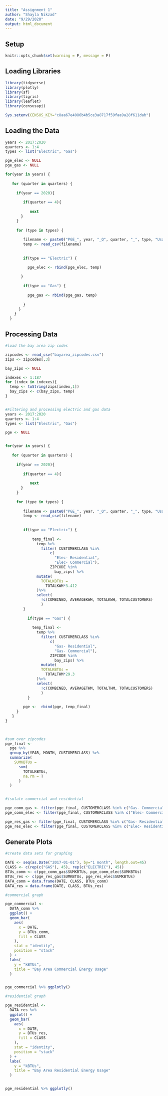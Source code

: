 ```yaml
---
title: "Assignment 1"
author: "Shayla Nikzad"
date: "9/29/2020"
output: html_document
---
```

## Setup
```r
knitr::opts_chunk$set(warning = F, message = F)
```

## Loading Libraries
```r
library(tidyverse)
library(plotly)
library(sf)
library(tigris)
library(leaflet)
library(censusapi)

Sys.setenv(CENSUS_KEY="c8aa67e4086b4b5ce3a8717f59faa9a28f611dab")
```

## Loading the Data
```r

years <- 2017:2020
quarters <- 1:4 
types <- list("Electric", "Gas")

pge_elec <- NULL
pge_gas <- NULL

for(year in years) {
 
   for (quarter in quarters) {
     
     if(year == 2020){
      
        if(quarter == 4){
        
           next
       }
     }
     
     for (type in types) {
 
        filename <- paste0("PGE_", year, "_Q", quarter, "_", type, "UsageByZip.csv")
        temp <- read_csv(filename) 
      
      
        if(type == "Electric") {

          pge_elec <- rbind(pge_elec, temp)
        
       }
      
        if(type == "Gas") {
  
          pge_gas <- rbind(pge_gas, temp)
          
        }
      }
    }
  }

```



## Processing Data 
```r

#load the bay area zip codes

zipcodes <- read_csv("bayarea_zipcodes.csv")
zips <- zipcodes[,3]

bay_zips <- NULL

indexes <- 1:187
for (index in indexes){
  temp <- toString(zips[index,1])
  bay_zips <- c(bay_zips, temp)
}


#Filtering and processing electric and gas data 
years <- 2017:2020
quarters <- 1:4 
types <- list("Electric", "Gas")

pge <- NULL


for(year in years) {
 
   for (quarter in quarters) {
     
     if(year == 2020){
      
        if(quarter == 4){
        
           next
       }
     }
     
     for (type in types) {
 
        filename <- paste0("PGE_", year, "_Q", quarter, "_", type, "UsageByZip.csv")
        temp <- read_csv(filename) 
      
      
        if(type == "Electric") {
          
            temp_final <-
              temp %>%
                filter( CUSTOMERCLASS %in% 
                    c(
                      "Elec- Residential",
                      "Elec- Commercial"), 
                    ZIPCODE %in%
                      bay_zips) %>% 
              mutate(
                TOTALKBTUs =
                  TOTALKWH*3.412
              )%>%
              select(
                !c(COMBINED, AVERAGEKWH, TOTALKWH, TOTALCUSTOMERS)
                )
        }
        
          if(type == "Gas") {
          
            temp_final <-
              temp %>%
                filter( CUSTOMERCLASS %in% 
                    c(
                      "Gas- Residential",
                      "Gas- Commercial"), 
                    ZIPCODE %in%
                      bay_zips) %>% 
                mutate(
                TOTALKBTUs =
                  TOTALTHM*29.3
              )%>%
              select(
                !c(COMBINED, AVERAGETHM, TOTALTHM, TOTALCUSTOMERS)
                )
          }
        
        pge <-  rbind(pge, temp_final)
     }
   }
}
  


#sum over zipcodes 
pge_final <-
  pge %>%
  group_by(YEAR, MONTH, CUSTOMERCLASS) %>% 
  summarize(
    SUMKBTUs = 
      sum(
        TOTALKBTUs, 
        na.rm = T
      )
  )


#isolate commercial and residential 

pge_comm_gas <- filter(pge_final, CUSTOMERCLASS %in% c("Gas- Commercial"))
pge_comm_elec <- filter(pge_final, CUSTOMERCLASS %in% c("Elec- Commercial"))

pge_res_gas <- filter(pge_final, CUSTOMERCLASS %in% c("Gas- Residential"))
pge_res_elec <- filter(pge_final, CUSTOMERCLASS %in% c("Elec- Residential"))

```


## Generate Plots 

```r
#create data sets for graphing 

DATE <- seq(as.Date("2017-01-01"), by="1 month", length.out=45)
CLASS <- c(rep(c("GAS"), 45), rep(c("ELECTRIC"), 45))
BTUs_comm <- c(pge_comm_gas$SUMKBTUs, pge_comm_elec$SUMKBTUs)
BTUs_res <- c(pge_res_gas$SUMKBTUs, pge_res_elec$SUMKBTUs)
DATA_comm = data.frame(DATE, CLASS, BTUs_comm)
DATA_res = data.frame(DATE, CLASS, BTUs_res)

#commercial graph 

pge_commercial <-
  DATA_comm %>% 
  ggplot() +
  geom_bar(
    aes(
      x = DATE,
      y = BTUs_comm,
      fill = CLASS
    ),
    stat = "identity",
    position = "stack"
  ) +
  labs(
    y = "kBTUs",
    title = "Bay Area Commercial Energy Usage"
  )


pge_commercial %>% ggplotly()

#residential graph 

pge_residential <-
  DATA_res %>% 
  ggplot() +
  geom_bar(
    aes(
      x = DATE,
      y = BTUs_res,
      fill = CLASS
    ),
    stat = "identity",
    position = "stack"
  ) +
  labs(
    y = "kBTUs",
    title = "Bay Area Residential Energy Usage"
  )


pge_residential %>% ggplotly()



```



